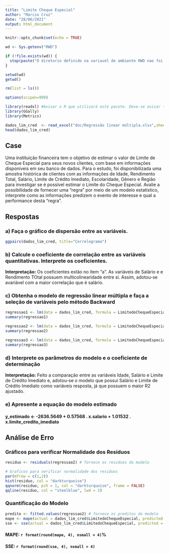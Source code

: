 ```yaml
---
title: "Limite Cheque Especial"
author: "Marcio Cruz"
date: "28/06/2021"
output: html_document
---
```


```r
knitr::opts_chunk$set(echo = TRUE)

wd <- Sys.getenv("RWD")

if (!file.exists(wd)) {
  stop(paste("O diretorio definido na variavel de ambiente RWD nao foi encontrado",wd, sep="="))
} 

setwd(wd)
getwd()

rm(list = ls())

options(scipen=999)

library(readxl) #Avisar o R que utilizará este pacote. Deve-se avisar toda vez que abrir o R
library(GGally)
library(Metrics)

dados_lim_cred  <- read_excel("doc/Regressão linear múltipla.xlsx",sheet="Limite_Credito (1)" ) 
head(dados_lim_cred)
```

## Case 
Uma instituição financeira tem o objetivo de estimar o valor de Limite de Cheque Especial para seus novos clientes, com base em informações disponíveis em seu banco de dados. Para o estudo, foi disponibilizada uma amostra histórica de clientes com as informações de Idade, Rendimento Total, Salário, Limite de Crédito Imediato, Escolaridade, Gênero e Região para investigar se é possível estimar o Limite do Cheque Especial. Avalie a possibilidade de fornecer uma “regra” por meio de um modelo estatístico, interprete como as informações predizem o evento de interesse e qual a performance desta “regra”.

## Respostas
### a) Faça o gráfico de dispersão entre as variáveis.
```r
ggpairs(dados_lim_cred, title="Correlograma") 
```

### b) Calcule o coeficiente de correlação entre as variáveis quantitativas. Interprete os coeficientes.
**Interpretação:**  Os coeficientes estão no item "a". As variáveis de Salário e e Rendimento TOtal possuem multicolinearidade entre si. Assim, adotou-se  avariável com a maior correlação que é salário.

### c) Obtenha o modelo de regressão linear múltipla e faça a seleção de variáveis pelo método Backward
```r
regressao1 <- lm(data = dados_lim_cred, formula = LimitedoChequeEspecial ~ Idade + Salario + LimitedeCreditoImediato)
summary(regressao1)

regressao2 <- lm(data = dados_lim_cred, formula = LimitedoChequeEspecial ~ Salario + LimitedeCreditoImediato)
summary(regressao2)

regressao3 <- lm(data = dados_lim_cred, formula = LimitedoChequeEspecial ~ Salario)
summary(regressao3)
```

### d) Interprete os parâmetros do modelo e o coeficiente de determinação
**Interpretação:**  Feito a comparação entre as variáveis Idade, Salário e Limite de Crédito Imediato e, adotou-se o modelo que possui Salário e Limite de Crédito Imediato como variáveis resposta, já que possuem o maior R2 ajustado.

### e) Apresente a equação do modelo estimado
#### y_estimado <- -2636.5649 + 0.57568 . x.salario + 1.01532 . x.limite_credito_imediato

## Análise de Erro
### Gráficos para verificar Normalidade dos Resíduos
```r
residuo <- residuals(regressao2) # fornece os residuos do modelo

# Graficos para verificar normalidade dos residuos
par(mfrow = c(1,2))
hist(residuo, col = "darkturquoise")
qqnorm(residuo, pch = 1, col = "darkturquoise", frame = FALSE)
qqline(residuo, col = "steelblue", lwd = 2)
```

### Quantificação do Modelo

```r
predito <- fitted.values(regressao2) # fornece os preditos do modelo
mape <- mape(actual = dados_lim_cred$LimitedoChequeEspecial, predicted = predito) # Soma dos quadrados dos residuos
sse <- sse(actual = dados_lim_cred$LimitedoChequeEspecial, predicted = predito) # Avalia a média absoluta dos resíudos, rem relação ao valor original da resposta y
```
#### MAPE: `r format(round(mape, 4), nsmall = 4)`%
#### SSE: `r format(round(sse, 4), nsmall = 4)`

